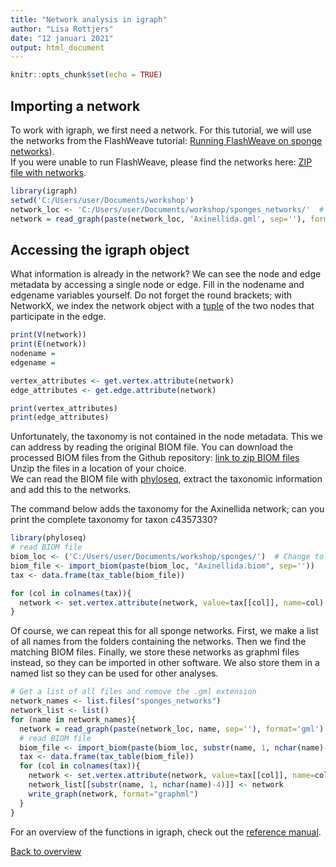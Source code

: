 ```yaml
---
title: "Network analysis in igraph"
author: "Lisa Rottjers"
date: "12 januari 2021"
output: html_document
---
```


```r
knitr::opts_chunk$set(echo = TRUE)
```

## Importing a network

To work with igraph, we first need a network. For this tutorial, we will use the networks from the FlashWeave tutorial: [Running FlashWeave on sponge networks](https://ramellose.github.io/networktutorials/running_flashweave.html)).   
If you were unable to run FlashWeave, please find the networks here: [ZIP file with networks](https://github.com/ramellose/networktutorials/blob/master/Workshop%202021/sponges_networks.zip). 

```r
library(igraph)
setwd('C:/Users/user/Documents/workshop')
network_loc <- 'C:/Users/user/Documents/workshop/sponges_networks/'  # Change to the folder where you downloaded the files
network = read_graph(paste(network_loc, 'Axinellida.gml', sep=''), format='gml')
```

## Accessing the igraph object

What information is already in the network? We can see the node and edge metadata by accessing a single node or edge. 
Fill in the nodename and edgename variables yourself. 
Do not forget the round brackets; with NetworkX, we index the network object with a [tuple](https://www.w3schools.com/python/python_tuples.asp) of the two nodes that participate in the edge. 

```r
print(V(network))
print(E(network))
nodename = 
edgename = 

vertex_attributes <- get.vertex.attribute(network)
edge_attributes <- get.edge.attribute(network)

print(vertex_attributes) 
print(edge_attributes) 

```

Unfortunately, the taxonomy is not contained in the node metadata. This we can address by reading the original BIOM file. You can download the processed BIOM files from the Github repository:
[link to zip BIOM files](https://github.com/ramellose/networktutorials/blob/master/Workshop%202021/sponges.zip) Unzip the files in a location of your choice.   
We can read the BIOM file with [phyloseq](https://joey711.github.io/phyloseq/), extract the taxonomic information and add this to the networks. 

The command below adds the taxonomy for the Axinellida network; can you print the complete taxonomy for taxon c4357330?  

```r
library(phyloseq)
# read BIOM file 
biom_loc <- ('C:/Users/user/Documents/workshop/sponges/')  # Change to the folder where you downloaded the files
biom_file <- import_biom(paste(biom_loc, "Axinellida.biom", sep=''))
tax <- data.frame(tax_table(biom_file))

for (col in colnames(tax)){
  network <- set.vertex.attribute(network, value=tax[[col]], name=col)
}

```

Of course, we can repeat this for all sponge networks. First, we make a list of all names from the folders containing the networks. Then we find the matching BIOM files. Finally, we store these networks as graphml files instead, so they can be imported in other software. We also store them in a named list so they can be used for other analyses. 

```r
# Get a list of all files and remove the .gml extension
network_names <- list.files("sponges_networks")
network_list <- list()
for (name in network_names){
  network = read_graph(paste(network_loc, name, sep=''), format='gml')
  # read BIOM file
  biom_file <- import_biom(paste(biom_loc, substr(name, 1, nchar(name)-4), '.biom', sep=''))
  tax <- data.frame(tax_table(biom_file))
  for (col in colnames(tax)){
    network <- set.vertex.attribute(network, value=tax[[col]], name=col)
    network_list[[substr(name, 1, nchar(name)-4)]] <- network
    write_graph(network, format="graphml")
  }
}

```


For an overview of the functions in igraph, check out the [reference manual](https://igraph.org/r/doc/). 

[Back to overview](https://ramellose.github.io/networktutorials/overview_workshop.html)